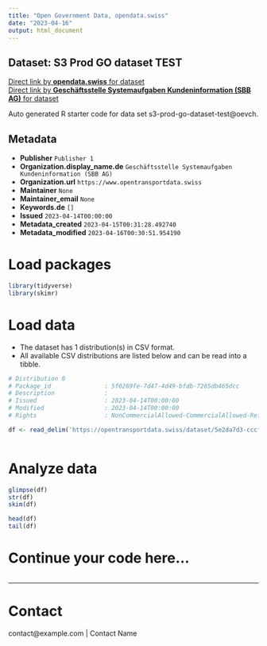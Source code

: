 ```yaml
---
title: "Open Government Data, opendata.swiss"
date: "2023-04-16"
output: html_document
---
```


## Dataset: S3 Prod GO dataset TEST



[Direct link by **opendata.swiss** for dataset](https://opendata.swiss/de/dataset/s3-prod-go-dataset-test)<br>
[Direct link by **Geschäftsstelle Systemaufgaben Kundeninformation (SBB AG)** for dataset](https://opentransportdata.swiss/dataset/s3-prod-go-dataset-test)

Auto generated R starter code for data set s3-prod-go-dataset-test@oevch.

## Metadata

- **Publisher** `Publisher 1`
- **Organization.display_name.de** `Geschäftsstelle Systemaufgaben Kundeninformation (SBB AG)`
- **Organization.url** `https://www.opentransportdata.swiss`
- **Maintainer** `None`
- **Maintainer_email** `None`
- **Keywords.de** `[]`
- **Issued** `2023-04-14T00:00:00`
- **Metadata_created** `2023-04-15T00:31:28.492740`
- **Metadata_modified** `2023-04-16T00:30:51.954190`


# Load packages

```r

library(tidyverse)
library(skimr)

```

# Load data

-   The dataset has 1 distribution(s) in CSV format.
-   All available CSV distributions are listed below and can be read into a tibble.

```r

# Distribution 0
# Package_id               : 5f0269fe-7d47-4d49-bfdb-7265db465dcc
# Description              : 
# Issued                   : 2023-04-14T00:00:00
# Modified                 : 2023-04-14T00:00:00
# Rights                   : NonCommercialAllowed-CommercialAllowed-ReferenceRequired

df <- read_delim('https://opentransportdata.swiss/dataset/5e2da7d3-cccf-4400-ba78-9bf94d070a4a/resource/b1e076b7-d07e-4af1-ba8d-76a141938c30/download/future_timetable_business_organisation_versions_2023-04-14.csv')



```

# Analyze data

```r

glimpse(df)
str(df)
skim(df)

head(df)
tail(df)

```

# Continue your code here...

```r

```

------------------------------------------------------------------------

# Contact

contact@example.com | Contact Name

